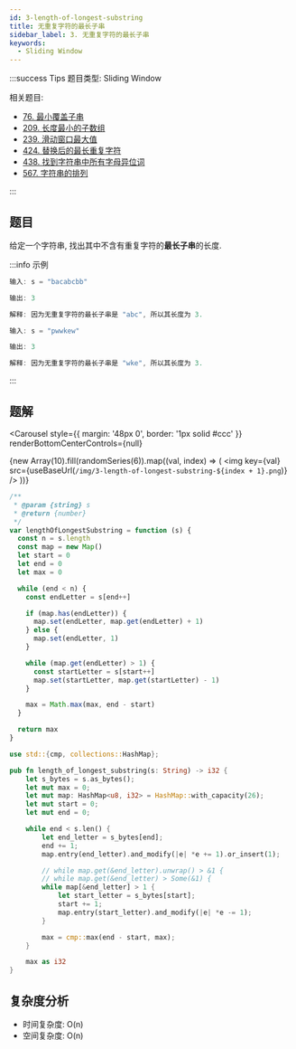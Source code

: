 ```yaml
---
id: 3-length-of-longest-substring
title: 无重复字符的最长子串
sidebar_label: 3. 无重复字符的最长子串
keywords:
  - Sliding Window
---
```


:::success Tips
题目类型: Sliding Window

相关题目:

- [76. 最小覆盖子串](/leetcode/hard/76-min-window)
- [209. 长度最小的子数组](/leetcode/medium/209-min-sub-array-len)
- [239. 滑动窗口最大值](/leetcode/hard/239-max-sliding-window)
- [424. 替换后的最长重复字符](/leetcode/medium/424-character-replacement)
- [438. 找到字符串中所有字母异位词](/leetcode/medium/438-find-anagrams)
- [567. 字符串的排列](/leetcode/medium/567-check-inclusion)

:::

## 题目

给定一个字符串, 找出其中不含有重复字符的**最长子串**的长度.

:::info 示例

```ts
输入: s = "bacabcbb"

输出: 3

解释: 因为无重复字符的最长子串是 "abc", 所以其长度为 3.
```

```ts
输入: s = "pwwkew"

输出: 3

解释: 因为无重复字符的最长子串是 "wke", 所以其长度为 3.
```

:::

## 题解


<Carousel
  style={{ margin: '48px 0', border: '1px solid #ccc' }}
  renderBottomCenterControls={null}
>
  {new Array(10).fill(randomSeries(6)).map((val, index) => (
    <img
      key={val}
      src={useBaseUrl(`/img/3-length-of-longest-substring-${index + 1}.png`)}
    />
  ))}
</Carousel>


<Tabs>
  <TabItem value="JavaScript" label="JavaScript" default>

```ts
/**
 * @param {string} s
 * @return {number}
 */
var lengthOfLongestSubstring = function (s) {
  const n = s.length
  const map = new Map()
  let start = 0
  let end = 0
  let max = 0

  while (end < n) {
    const endLetter = s[end++]

    if (map.has(endLetter)) {
      map.set(endLetter, map.get(endLetter) + 1)
    } else {
      map.set(endLetter, 1)
    }

    while (map.get(endLetter) > 1) {
      const startLetter = s[start++]
      map.set(startLetter, map.get(startLetter) - 1)
    }

    max = Math.max(max, end - start)
  }

  return max
}
```

</TabItem>

<TabItem value="Rust" label="Rust">

```rust
use std::{cmp, collections::HashMap};

pub fn length_of_longest_substring(s: String) -> i32 {
    let s_bytes = s.as_bytes();
    let mut max = 0;
    let mut map: HashMap<u8, i32> = HashMap::with_capacity(26);
    let mut start = 0;
    let mut end = 0;

    while end < s.len() {
        let end_letter = s_bytes[end];
        end += 1;
        map.entry(end_letter).and_modify(|e| *e += 1).or_insert(1);

        // while map.get(&end_letter).unwrap() > &1 {
        // while map.get(&end_letter) > Some(&1) {
        while map[&end_letter] > 1 {
            let start_letter = s_bytes[start];
            start += 1;
            map.entry(start_letter).and_modify(|e| *e -= 1);
        }

        max = cmp::max(end - start, max);
    }

    max as i32
}

```

</TabItem>
</Tabs>

## 复杂度分析

- 时间复杂度: O(n)
- 空间复杂度: O(n)
